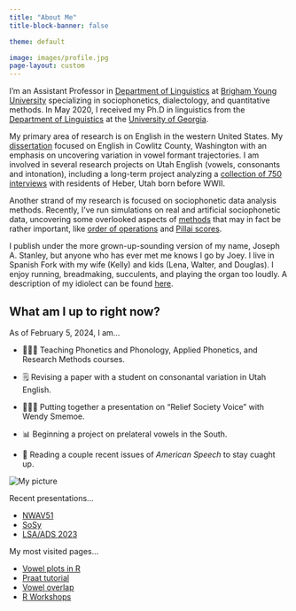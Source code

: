 ```yaml
---
title: "About Me"
title-block-banner: false

theme: default

image: images/profile.jpg
page-layout: custom
---
```


::: {.grid}

::: {#main}

I’m an Assistant Professor in [Department of Linguistics](https://linguistics.byu.edu) at [Brigham Young University](https://www.byu.edu) specializing in sociophonetics, dialectology, and quantitative methods. In May 2020, I received my Ph.D in linguistics from the [Department of Linguistics](https://linguistics.uga.edu) at the [University of Georgia](https://www.uga.edu). 

My primary area of research is on English in the western United States. My [dissertation](/blog/dissertation/index.qmd) focused on English in Cowlitz County, Washington with an emphasis on uncovering variation in vowel formant trajectories. I am involved in several research projects on Utah English (vowels, consonants and intonation), including a long-term project analyzing a [collection of 750 interviews](/blog/kohler-tapes/index.qmd) with residents of Heber, Utah born before WWII.

<!--As a graduate student, I was involved with [Bill Kretzschmar](https://linguistics.uga.edu/directory/people/william-kretzschmar) and [Peggy Renwick](https://linguistics.uga.edu/directory/people/margaret-e-l-renwick) and the other student workers at the [Linguistic Atlas Project](https://www.lap.uga.edu). My job was to write and maintain many of the Praat, R, and Perl scripts we used in the lab; one product of this work is the  [*Gazetteer of Southern Vowels*](http://lap3.libs.uga.edu/u/jstanley/vowelcharts/). Together with Peggy Renwick and other collaborators, I am still actively involved in analyzing legacy southern speech, particularly in the state of Georgia.-->

Another strand of my research is focused on sociophonetic data analysis methods. <!--Some of this stems from my time as a research assistant in the [DigiLab](https://digi.uga.edu) in UGA's main library where I gave workshops on [R](pages/r-workshops.qmd), [Praat scripting](pages/praat-workshops.qmd), and [data visualization](pages/dataviz-workshops.qmd).--> Recently, I've run simulations on real and artificial sociophonetic data, uncovering some overlooked aspects of [methods](/research/#methods-in-sociophonetic-data-analysis) that may in fact be rather important, like [order of operations](https://repository.upenn.edu/pwpl/vol28/iss2/17/) and [Pillai scores](/blog/nwav50).

<!--In the past I have done research on language change in real time, morphology in Quechua and Guarani, forms of address among members of the Church of Jesus Christ of Latter-day Saints, language documentation, and agent-based simulations of language change. Before switching to linguistics, I was a music performance major (on trombone believe it or not!) and you might still catch me playing some Shostakovich or Rachmaninoff on piano.  -->

I publish under the more grown-up-sounding version of my name, Joseph A. Stanley, but anyone who has ever met me knows I go by Joey. <!-- Recent non-linguistics books I've read were on ghost towns, typography, the Strauss–Howe generational theory, and very specific topics under the broad umbrella of "civil engineering."--> I live in Spanish Fork with my wife (Kelly) and kids (Lena, Walter, and Douglas). I enjoy running, breadmaking, succulents, and playing the organ too loudly. A description of my idiolect can be found [here](/pages/idiolect).


## What am I up to right now? 

As of February 5, 2024, I am…

<!--Teaching-->

* 👨🏻‍🏫 Teaching Phonetics and Phonology, Applied Phonetics, and Research Methods courses.

<!--Research-->

* 🗒️ Revising a paper with a student on consonantal variation in Utah English.

* ️👨🏻‍🏫 Putting together a presentation on "Relief Society Voice" with Wendy Smemoe.

* ️📊 Beginning a project on prelateral vowels in the South.


<!--Reading-->

* 📖 Reading a couple recent issues of *American Speech* to stay cuaght up.


<!--Personal-->

<!--🎹 Prepping lots of Christmas music to be played on the organ at church.-->


:::

::: {#mainAside}

<img id="mainPhoto" src="/images/profile.jpg" alt="My picture">

<p>Recent presentations…</p>
<ul id="recents">
  <li>[NWAV51](/blog/nwav51)</li>
  <li>[SoSy](/blog/sosy5)</li>
  <li>[LSA/ADS 2023](/blog/lsa-and-ads-2023)</li>
</ul>

<p>My most visited pages…</p>
<ul id="recents">
  <li>[Vowel plots in R](/blog/making-vowel-plots-in-r-part-1)</li>
  <li>[Praat tutorial](/blog/a-tutorial-on-extracting-formants-in-praat)</li>
  <li>[Vowel overlap](/blog/a-tutorial-in-calculating-vowel-overlap)</li>
  <li>[R Workshops](/pages/r-workshops)</li>
</ul>

  
  

  
  <!--
  <p>From my latest blog post…</p>{% assign post = site.posts.first %}
  {% assign content = post.content %}
  <h2 class="entry-title">
  {% if post.title %}
  <a href="{{ root_url }}{{ post.url }}">{{ post.title }}</a>
  {% endif %}
  </h2>
  <div class="entry-content">{{post.excerpt | strip_html}} <a href="{{post.url}}" title="read more" class="more">Read more</a></div>-->

:::

:::








